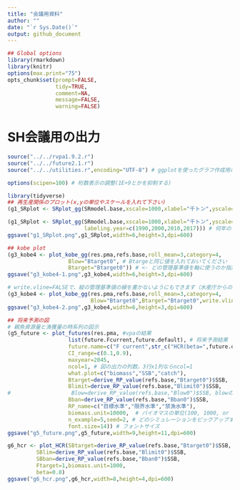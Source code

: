 ```yaml
---
title: "会議用資料"
author: ""
date: "`r Sys.Date()`"
output: github_document
---
```


```r

## Global options
library(rmarkdown)
library(knitr)
options(max.print="75")
opts_chunk$set(prompt=FALSE,
               tidy=TRUE,
               comment=NA,
               message=FALSE,
               warning=FALSE)


```

# SH会議用の出力
```r
source("../../rvpa1.9.2.r")
source("../../future2.1.r")
source("../../utilities.r",encoding="UTF-8") # ggplotを使ったグラフ作成用の関数

options(scipen=100) # 桁数表示の調整(1E+9とかを抑制する)

library(tidyverse)
## 再生産関係のプロット(x,yの単位やスケールを入れて下さい)
(g1_SRplot <- SRplot_gg(SRmodel.base,xscale=1000,xlabel="千トン",yscale=1,ylabel="尾"))

(g1_SRplot <- SRplot_gg(SRmodel.base,xscale=1000,xlabel="千トン",yscale=1,ylabel="尾",
                        labeling.year=c(1990,2000,2010,2017))) # 何年のデータにラベルを入れるか指定もできる
ggsave("g1_SRplot.png",g1_SRplot,width=6,height=3,dpi=600)

## kobe plot
(g3_kobe4 <- plot_kobe_gg(res.pma,refs.base,roll_mean=3,category=4,
                   Blow="Btarget0", # Btargeと同じ値を入れておいてください
                   Btarget="Btarget0")) # <- どの管理基準値を軸に使うのか指定。指定しなければ"0"マークがついた管理基準値が使われます
ggsave("g3_kobe4-1.png",g3_kobe4,width=6,height=3,dpi=600)

# write.vline=FALSEで、縦の管理基準値の線を書かないようにもできます（水産庁からの要望？）
(g3_kobe4 <- plot_kobe_gg(res.pma,refs.base,roll_mean=3,category=4,
                          Blow="Btarget0",Btarget="Btarget0",write.vline=FALSE))
ggsave("g3_kobe4-2.png",g3_kobe4,width=6,height=3,dpi=600)

## 将来予測の図
# 親魚資源量と漁獲量の時系列の図示
(g5_future <- plot_futures(res.pma, #vpaの結果
                   list(future.Fcurrent,future.default), # 将来予測結果
                   future.name=c("F current",str_c("HCR(beta=",future.default$input$HCR$beta,")")),
                   CI_range=c(0.1,0.9),
                   maxyear=2045,
                   ncol=1, # 図の出力の列数。3行x1列ならncol=1
                   what.plot=c("biomass","SSB","catch"),
                   Btarget=derive_RP_value(refs.base,"Btarget0")$SSB,
                   Blimit=derive_RP_value(refs.base,"Blimit0")$SSB,
#                   Blow=derive_RP_value(refs.base,"Blow0")$SSB, blowのオプションは削除
                   Bban=derive_RP_value(refs.base,"Bban0")$SSB,
                   RP_name=c("目標水準","限界水準","禁漁水準"),
                   biomass.unit=10000,  # バイオマスの単位(100, 1000, or 10000トン)
                   n_example=5,seed=2, # どのシミュレーションをピックアップするかはseedの値を変えて調整してください
                   font.size=14)) # フォントサイズ
ggsave("g5_future.png",g5_future,width=9,height=11,dpi=600)

g6_hcr <- plot_HCR(SBtarget=derive_RP_value(refs.base,"Btarget0")$SSB,
         SBlim=derive_RP_value(refs.base,"Blimit0")$SSB,
         SBban=derive_RP_value(refs.base,"Bban0")$SSB,
         Ftarget=1,biomass.unit=1000,
         beta=0.8)
ggsave("g6_hcr.png",g6_hcr,width=8,height=4,dpi=600)
```
